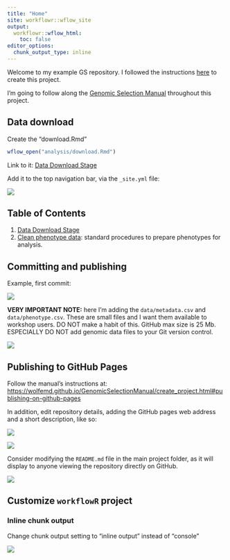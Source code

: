 ```yaml
---
title: "Home"
site: workflowr::wflow_site
output:
  workflowr::wflow_html:
    toc: false
editor_options:
  chunk_output_type: inline
---
```


Welcome to my example GS repository. I followed the instructions [here](https://wolfemd.github.io/GenomicSelectionManual/create_project.html) to create this project.

I'm going to follow along the [Genomic Selection Manual](https://wolfemd.github.io/GenomicSelectionManual/) throughout this project.

## Data download

Create the "download.Rmd"

```r
wflow_open("analysis/download.Rmd")
```

Link to it: [Data Download Stage](download.html)

Add it to the top navigation bar, via the `_site.yml` file:

![](images/paste-72D2779D.png)

## Table of Contents

1. [Data Download Stage](download.html)
2. [Clean phenotype data](clean_phenos.html): standard procedures to prepare phenotypes for analysis.

## Committing and publishing 

Example, first commit:

![](images/paste-1EE3E624.png)

**VERY IMPORTANT NOTE:** here I'm adding the `data/metadata.csv` and `data/phenotype.csv`. These are small files and I want them available to workshop users. DO NOT make a habit of this. GitHub max size is 25 Mb. ESPECIALLY DO NOT add genomic data files to your Git version control.

![](images/paste-90E446A0.png)

## Publishing to GitHub Pages

Follow the manual's instructions at: <https://wolfemd.github.io/GenomicSelectionManual/create_project.html#publishing-on-github-pages>

In addition, edit repository details, adding the GitHub pages web address and a short description, like so:

![](images/paste-CB5D91AC.png)

![](images/paste-AD7AEEAC.png)

Consider modifying the `README.md` file in the main project folder, as it will display to anyone viewing the repository directly on GitHub.

![](images/paste-2F34C15B.png)

## Customize `workflowR` project

### Inline chunk output

Change chunk output setting to "inline output" instead of "console"

![](images/paste-46ECDEBA.png)
